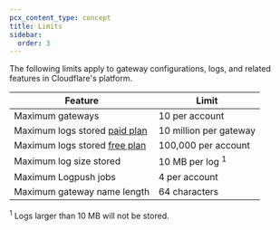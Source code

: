```yaml
---
pcx_content_type: concept
title: Limits
sidebar:
  order: 3
---
```



The following limits apply to gateway configurations, logs, and related features in Cloudflare's platform.

| Feature                                               | Limit                      |
| ----------------------------------------------------- | -------------------------- |
| Maximum gateways                                      | 10 per account             |
| Maximum logs stored [paid plan](/ai-gateway/pricing/) | 10 million per gateway     |
| Maximum logs stored [free plan](/ai-gateway/pricing/) | 100,000 per account        |
| Maximum log size stored                               | 10 MB per log <sup>1</sup> |
| Maximum Logpush jobs                                  | 4 per account              |
| Maximum gateway name length                           | 64 characters              |

<sup>1</sup> Logs larger than 10 MB will not be stored.

<Render file="limits-increase" product="ai-gateway" />
